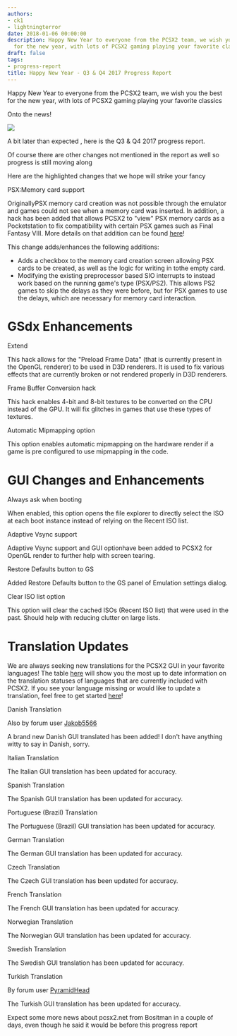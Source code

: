 ```yaml
---
authors:
- ck1
- lightningterror
date: 2018-01-06 00:00:00
description: Happy New Year to everyone from the PCSX2 team, we wish you the best
  for the new year, with lots of PCSX2 gaming playing your favorite classics
draft: false
tags:
- progress-report
title: Happy New Year - Q3 & Q4 2017 Progress Report
---
```


Happy New Year to everyone from the PCSX2 team, we wish you the best for
the new year, with lots of PCSX2 gaming playing your favorite classics

Onto the news!

<!-- truncate -->

![](./img/progress-rep-q3-q4-2017.jpg)

A bit later than expected , here is the Q3 & Q4 2017 progress report.

Of course there are other changes not mentioned in the report as well so
progress is still moving along

Here are the highlighted changes that we hope will strike your fancy

<PCSX2PRLink authors="RedPanda4552" prNums="2067">PSX:Memory card support</PCSX2PRLink>

OriginallyPSX memory card creation was not possible through the emulator
and games could not see when a memory card was inserted. In addition, a
hack has been added that allows PCSX2 to "view" PSX memory cards as a
Pocketstation to fix compatibility with certain PSX games such as Final
Fantasy VIII. More details on that addition can be found
[here](https://github.com/PCSX2/pcsx2/pull/2208)!

This change adds/enhances the following additions:

- Adds a checkbox to the memory card creation screen allowing PSX cards to be created, as well as the logic for writing in tothe empty card.
- Modifying the existing preprocessor based SIO interrupts to instead work based on the running game's type (PSX/PS2). This allows PS2 games to skip the delays as they were before, but for PSX games to use the delays, which are necessary for memory card interaction.

# GSdx Enhancements

<PCSX2PRLink authors="lightningterror" prNums="2145">Extend </PCSX2PRLink>

This hack allows for the "Preload Frame Data" (that is currently present in the OpenGL renderer) to be used in D3D renderers. It is used to fix various effects that are currently broken or not rendered properly in D3D renderers.

<PCSX2PRLink authors="lightningterror" prNums="2086">Frame Buffer Conversion hack</PCSX2PRLink>

This hack enables 4-bit and 8-bit textures to be converted on the CPU instead of the GPU. It will fix glitches in games that use these types of textures.

<PCSX2PRLink authors="lightningterror" prNums="2099">Automatic Mipmapping option</PCSX2PRLink>

This option enables automatic mipmapping on the hardware render if a game is pre configured to use mipmapping in the code.

# GUI Changes and Enhancements

<PCSX2PRLink authors="ssakash" prNums="1934">Always ask when booting</PCSX2PRLink>

When enabled, this
option opens the file explorer to directly select the ISO at each boot
instance instead of relying on the Recent ISO list.

<PCSX2PRLink authors="gregory38" prNums="2000">Adaptive Vsync support</PCSX2PRLink>

Adaptive Vsync support and
GUI optionhave been added to PCSX2 for OpenGL render to further help
with screen tearing.

<PCSX2PRLink authors="ssakash" prNums="2003">Restore Defaults button to GS</PCSX2PRLink>

Added Restore Defaults button to
the GS panel of Emulation settings dialog.

<PCSX2PRLink authors="RedPanda4552" prNums="2080">Clear ISO list option</PCSX2PRLink>

This option will clear
the cached ISOs (Recent ISO list) that were used in the past. Should
help with reducing clutter on large lists.

# Translation Updates

We are always seeking new translations for the PCSX2 GUI in your favorite languages! The table [here](https://github.com/PCSX2/pcsx2/wiki/PCSX2-Version-Guide-for-Translations) will show you the most up to date information on the translation statuses of languages that are currently included with PCSX2. If you see your language missing or would like to update a translation, feel free to get started [here](https://forums.pcsx2.net/Thread-Program-and-Guide-translation-applications)!

<PCSX2PRLink authors="rffontenelle" prNums="1966">Danish Translation</PCSX2PRLink>

Also by forum user [Jakob5566](https://forums.pcsx2.net/User-Jakob5566)

A brand new
Danish GUI translated has been added! I don't have anything witty to say
in Danish, sorry.

<PCSX2PRLink authors="Leucos8" prNums="2155">Italian Translation</PCSX2PRLink>

The Italian GUI translation has been updated for accuracy.

<PCSX2PRLink authors="IlDucci" prNums="2127">Spanish Translation</PCSX2PRLink>

The Spanish GUI translation has been updated for accuracy.

<PCSX2PRLink authors="altiereslima" prNums="2209">Portuguese (Brazil) Translation</PCSX2PRLink>

The Portuguese (Brazil) GUI translation has been updated for accuracy.

<PCSX2PRLink authors="FiLeonard" prNums="2209">German Translation</PCSX2PRLink>

The German GUI translation has been updated for accuracy.

<PCSX2PRLink authors="frantisekz" prNums="1989">Czech Translation</PCSX2PRLink>

The Czech GUI translation has been updated for accuracy.

<PCSX2PRLink authors="atomic83GitHub" prNums="2119">French Translation</PCSX2PRLink>

The French GUI translation has been updated for accuracy.

<PCSX2PRLink authors="DandelionSprout" prNums="1850">Norwegian Translation</PCSX2PRLink>

The Norwegian GUI translation has been updated for accuracy.

<PCSX2PRLink authors="pgert" prNums="2140">Swedish Translation</PCSX2PRLink>

The Swedish GUI translation has been updated for accuracy.

<PCSX2PRLink authors="" prNums="2029">Turkish Translation</PCSX2PRLink>

By forum user [PyramidHead](https://forums.pcsx2.net/User-PyramidHead)

The Turkish GUI translation has been updated for accuracy.

Expect some more news about pcsx2.net from Bositman in a couple of days,
even though he said it would be before this progress report
